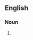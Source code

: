 ==English==

===Noun===
{{head|en|noun form|head=[[prank]] [[call]]s}}

# {{plural of|prank call|lang=en}}